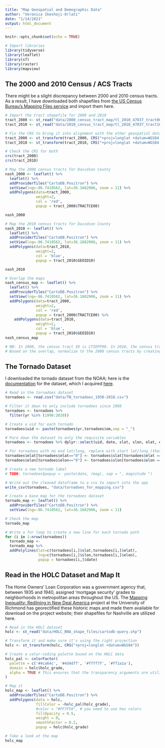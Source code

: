 ```yaml
---
title: "Map Geospatial and Demographic Data"
author: "Veronica Ikeshoji-Orlati"
date: "1/14/2021"
output: html_document
---
```


```r
knitr::opts_chunk$set(echo = TRUE)
```

``` r
# Import libraries
library(tidyverse)
library(leaflet)
library(sf)
library(raster)
library(mapview)
```

## The 2000 and 2010 Census / ACS Tracts

There might be a slight discrepancy between 2000 and 2010 census tracts. As a result, I have downloaded both shapefiles from [the US Census Bureau's Mapping Files service](https://www.census.gov/geographies/mapping-files.html) and import them here.
```r
# Import the tract shapefile for 2000 and 2010
tract_2000 <- st_read("data/2000_census_tract_map/tl_2010_47037_tract00.shp")
tract_2010 <- st_read("data/2010_census_tract_map/tl_2010_47037_tract10.shp")

# Fix the CRS to bring it into alignment with the other geospatial datasets
tract_2000 <- st_transform(tract_2000, CRS("+proj=longlat +datum=WGS84 +no_defs"))
tract_2010 <- st_transform(tract_2010, CRS("+proj=longlat +datum=WGS84 +no_defs"))

# Check the CRS for both
crs(tract_2000)
crs(tract_2010)

# Map the 2000 census tracts for Davidson County
nash_2000 <- leaflet() %>%
  leaflet() %>%
  addProviderTiles("CartoDB.Positron") %>%
  setView(lng=-86.7410562, lat=36.1682906, zoom = 11) %>% 
  addPolygons(data=tract_2000,
              weight=2,
              col = 'red',
              popup = tract_2000$TRACTCE00)

nash_2000

# Map the 2010 census tracts for Davidson County
nash_2010 <- leaflet() %>%
  leaflet() %>%
  addProviderTiles("CartoDB.Positron") %>%
  setView(lng=-86.7410562, lat=36.1682906, zoom = 11) %>% 
  addPolygons(data=tract_2010,
              weight=2,
              col = 'blue',
              popup = tract_2010$GEOID10)

nash_2010

# Overlap the maps
nash_census_map <- leaflet() %>%
  leaflet() %>%
  addProviderTiles("CartoDB.Positron") %>%
  setView(lng=-86.7410562, lat=36.1682906, zoom = 11) %>% 
  addPolygons(data=tract_2000,
              weight=2,
              col = 'red',
              popup = tract_2000$TRACTCE00) %>% 
    addPolygons(data=tract_2010,
              weight=2,
              col = 'blue',
              popup = tract_2010$GEOID10)
nash_census_map

# NB: In 2000, the census tract ID is CTIDFP00. In 2010, the census tract ID is GEOID. It is unclear why this had to change, nor why it takes a dive into the technical documentation to make it work.
# Based on the overlap, normalize to the 2000 census tracts by creating a new GEOID column for the 2010 data
```

## The Tornado Dataset

I downloaded the tornado dataset from the NOAA; here is the [documentation](https://www.spc.noaa.gov/wcm/data/SPC_severe_database_description.pdf) for the dataset, which I acquired [here](https://oasishub.co/dataset/usa-tornado-historical-tracks-noaa/resource/b2a11100-eac5-4d10-869a-87ba064ede2d?inner_span=True).
```r
# Read in the tornadoes dataset
tornadoes <- read.csv("data/TN_tornadoes_1950-2018.csv")

# Filter it down to only include tornadoes since 1998
tornadoes <- tornadoes %>% 
  filter(yr %in% (1998:2020))

# Create a uid for each tornado
tornadoes$uid <- paste(tornadoes$yr,tornadoes$om,sep = "_")  

# Pare down the dataset to only the requisite variables
tornadoes <- tornadoes %>% dplyr::select(uid, date, slat, slon, elat, elon, mag)

# For tornadoes with no end lat/long, replace with start lat/long (these are the touchdowns that don't travel)
tornadoes$elat[tornadoes$elat=="0"] <- tornadoes$slat[tornadoes$elat == "0"]
tornadoes$elon[tornadoes$elon=="0"] <- tornadoes$slon[tornadoes$elon == "0"]

# Create a new tornado label
# TODO: tornadoes$popup <- paste(date, (mag), sep = ", magnitude ")

# Write out the cleaned dataframe to a csv to import into the app
write_csv(tornadoes, "data/tornadoes_for_mapping.csv")

# Create a base map for the tornadoes dataset
tornado_map <- leaflet() %>%
  addProviderTiles("CartoDB.Positron") %>% 
  setView(lng=-86.7410562, lat=36.1682906, zoom = 11)

# Check the map
tornado_map

# Write a for loop to create a new line for each tornado path
for (i in 1:nrow(tornadoes)) 
  tornado_map <-
  tornado_map %>%
  addPolylines(lat=c(tornadoes[i,]$slat,tornadoes[i,]$elat),
               lng=c(tornadoes[i,]$slon,tornadoes[i,]$elon),
               popup = tornadoes[i,]$date)
```

## Read in the HOLC Dataset and Map It

The Home Owners' Loan Corporation was a government agency that, between 1935 and 1940, assigned 'mortgage security' grades to neighborhoods in metropolitan areas throughout the US. The [Mapping Inequality: Redlining in New Deal America](https://dsl.richmond.edu/panorama/redlining/#loc=5/39.1/-94.58) project at the University of Richmond has georectified these historic maps and made them available for download on the project website; their shapefiles for Nashville are utilized here.

``` r
# Read in the HOLC dataset
holc <- st_read("data/HOLC_BNA_shape_files/cartodb-query.shp")

# Transform it and make sure it's using the right projection
holc <- st_transform(holc, CRS("+proj=longlat +datum=WGS84"))

# Create a color-coding palette based on the HOLC data
holc_pal <- colorFactor(
  palette = c('#4ca64c', '#4d4dff', '#ffff7f', '#ff1a1a'),
  domain = holc$holc_grade,
  alpha = TRUE # This ensures that the transparency arguments are utilized in the addPolygons function
)

# Map it
holc_map <- leaflet() %>%
  addProviderTiles("CartoDB.Positron") %>%
  addPolygons(data = holc,
              fillColor = ~holc_pal(holc_grade),
              #color = "#FF7F50", # you need to use hex colors
              fillOpacity = 0.5, 
              weight = 0, 
              smoothFactor = 0.2,
              popup = holc$holc_grade)

# Take a look at the map
holc_map
```

